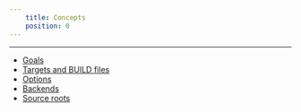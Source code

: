 ```yaml
---
    title: Concepts
    position: 0
---
```


---

- [Goals](doc:goals)
- [Targets and BUILD files](doc:targets)
- [Options](doc:options)
- [Backends](doc:enabling-backends)
- [Source roots](doc:source-roots)
